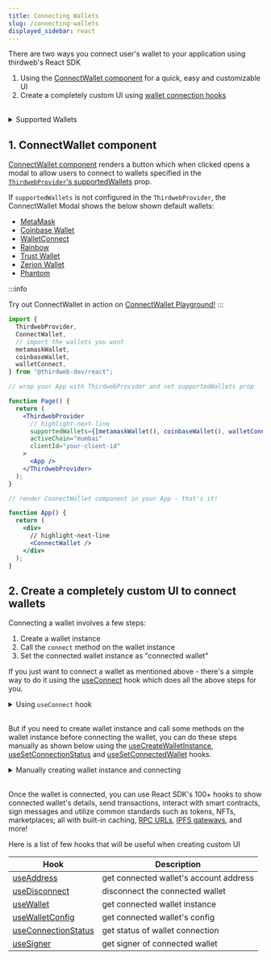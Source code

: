 ```yaml
---
title: Connecting Wallets
slug: /connecting-wallets
displayed_sidebar: react
---
```


There are two ways you connect user's wallet to your application using thirdweb's React SDK

1. Using the [ConnectWallet component](#connect-wallet) for a quick, easy and customizable UI
2. Create a completely custom UI using [wallet connection hooks](#custom-ui)

<br />

<details>
  <summary> Supported Wallets  </summary>

<div>

| Wallet Name       | Wallet Configurator                             |
| ----------------- | ----------------------------------------------- |
| MetaMask          | [`metamaskWallet`](/react/react.metamaskWallet) |
| Coinbase Wallet   | [`coinbaseWallet`](/react/react.coinbasewallet) |
| Wallet Connect v2 | [`walletConnect`](/react/react.walletconnect)   |
| Safe Wallet       | [`safeWallet`](/react/react.safewallet)         |
| Paper Wallet      | [`paperWallet`](/react/react.paperwallet)       |
| Embedded Wallet   | [`embeddedWallet`](/react/react.embeddedwallet) |
| Local Wallet      | [`localWallet`](/react/react.localwallet)       |
| Smart Wallet      | [`smartWallet`](/react/react.smartwallet)       |
| Magic Link        | [`magicLink`](/react/react.magiclink)           |
| Rainbow Wallet    | [`rainbowWallet`](/react/react.rainbowWallet)   |
| Zerion Wallet     | [`zerionWallet`](/react/react.zerion)           |
| Blocto Wallet     | [`bloctoWallet`](/react/react.blocto)           |
| Frame Wallet      | [`frameWallet`](/react/react.frame)             |
| Phantom           | [`phantomWallet`](/react/react.phantom)         |

<br />

:::info

Don't see the wallet you are looking for?

You can easily integrate _any_ wallet provider by [Building your own wallet !](/wallet/build-a-wallet)

:::

</div>
</details>

<h2 id="connect-wallet"> 1. ConnectWallet component </h2>

[ConnectWallet component](/react/react.connectwallet) renders a button which when clicked opens a modal to allow users to connect to wallets specified in the [`ThirdwebProvider`'s supportedWallets](/react/react.thirdwebprovider#supportedWallets) prop.

If `supportedWallets` is not configured in the `ThirdwebProvider`, the ConnectWallet Modal shows the below shown default wallets:

- [MetaMask](/react/react.metamaskwallet)
- [Coinbase Wallet](/react/react.coinbasewallet)
- [WalletConnect](/react/react.walletconnect)
- [Rainbow](/react/react.rainbowWallet)
- [Trust Wallet](/react/react.trustWallet)
- [Zerion Wallet](/react/react.zerion)
- [Phantom](/react/react.phantom)

:::info

Try out ConnectWallet in action on [ConnectWallet Playground!](https://thirdweb.com/dashboard/wallets/connect)
:::

```jsx
import {
  ThirdwebProvider,
  ConnectWallet,
  // import the wallets you want
  metamaskWallet,
  coinbaseWallet,
  walletConnect,
} from "@thirdweb-dev/react";

// wrap your App with ThirdwebProvider and set supportedWallets prop

function Page() {
  return (
    <ThirdwebProvider
      // highlight-next-line
      supportedWallets={[metamaskWallet(), coinbaseWallet(), walletConnect()]}
      activeChain="mumbai"
      clientId="your-client-id"
    >
      <App />
    </ThirdwebProvider>
  );
}

// render ConnectWallet component in your App - that's it!

function App() {
  return (
    <div>
      // highlight-next-line
      <ConnectWallet />
    </div>
  );
}
```

<h2 id="custom-ui"> 2. Create a completely custom UI to connect wallets </h2>

Connecting a wallet involves a few steps:

1. Create a wallet instance
2. Call the `connect` method on the wallet instance
3. Set the connected wallet instance as "connected wallet"

If you just want to connect a wallet as mentioned above - there's a simple way to do it using the [useConnect](/react/react.useconnect) hook which does all the above steps for you.

<details>
  <summary> Using <code>useConnect</code> hook  </summary>
  <div>

```tsx
import {
  useConnect,
  // import the wallet you want to connect
  metamaskWallet,
} from "@thirdweb-dev/react";

const walletConfig = metamaskWallet();

function Example() {
  const connect = useConnect();

  async function handleConnect() {
    try {
      const wallet = await connect(
        walletConfig, // pass the wallet config object
        connectOptions, // pass options required by the wallet (if any)
      );

      console.log("connected to", wallet);
    } catch (e) {
      console.error("failed to connect", e);
    }
  }

  return <button onClick={handleConnect}> connect wallet </button>;
}
```

</div>
</details>

<br />

But if you need to create wallet instance and call some methods on the wallet instance before connecting the wallet,
you can do these steps manually as shown below using the [useCreateWalletInstance](/react/react.usecreatewalletinstance), [useSetConnectionStatus](/react/react.usesetconnectionstatus) and [useSetConnectedWallet](/react/react.usesetconnectedwallet) hooks.

<details>
  <summary> Manually creating wallet instance and connecting  </summary>
  <div>

There are 3 steps to connect your wallet manually:

- create an instance of your wallet using [useCreateWalletInstance](/react/react.usecreatewalletinstance)
- connect your wallet using the `connect` method of the wallet
- once the wallet is connected, set the wallet instance as connected using [useSetConnectedWallet](/react/react.usesetconnectedwallet)

Make sure to update the `connectionStatus` using [useSetConnectionStatus](/react/react.usesetconnectionstatus) to `"connecting"` before connecting your wallet and `"disconnected"` if the connection fails.

### Example

We will use [localWallet](/react/react.localwallet) as an example because it can not be connected using the `useConnect` hook because it requires additional steps after creating the wallet instance - like generating a random wallet or importing a wallet. We will generate a random wallet in this example.

```tsx
import {
  useCreateWalletInstance,
  useSetConnectionStatus,
  useSetConnectedWallet,
  // import the wallet you want to connect
  localWallet,
} from "@thirdweb-dev/react";

const walletConfig = localWallet();

function Example() {
  const createWalletInstance = useCreateWalletInstance();
  const setConnectionStatus = useSetConnectionStatus();
  const setConnectedWallet = useSetConnectedWallet();

  const handleConnect = async () => {
    // 1. create wallet instance
    const wallet = createWalletInstance(walletConfig);

    // perform additional steps that needs to be done before connecting the wallet
    // here, we will generate a random wallet
    await wallet.generate();

    try {
      setConnectionStatus("connecting");

      // 2. Call `connect` method on wallet instance
      await wallet.connect(
        connectOptions, // pass options required by the wallet (if any)
      );

      // 3. Set wallet instance as the connected wallet
      setConnectedWallet(wallet);
    } catch (e) {
      setConnectionStatus("disconnected");
      console.error("failed to connect", e);
      // show error UI or close modal using props.close()
    }
  };

  return <button onClick={handleConnect}> connect wallet </button>;
}
```

</div>
</details>

<br />

Once the wallet is connected, you can use React SDK's 100+ hooks to show connected wallet's details, send transactions, interact with smart contracts, sign messages and utilize common standards such as tokens, NFTs, marketplaces; all with built-in caching, [RPC URLs](/glossary/rpc), [IPFS gateways](/glossary/ipfs), and more!

Here is a list of few hooks that will be useful when creating custom UI

| Hook                                                    | Description                            |
| ------------------------------------------------------- | -------------------------------------- |
| [useAddress](/react/react.useaddress)                   | get connected wallet's account address |
| [useDisconnect](/react/react.usedisconnect)             | disconnect the connected wallet        |
| [useWallet](/react/react.usewallet)                     | get connected wallet instance          |
| [useWalletConfig](/react/react.usewalletconfig)         | get connected wallet's config          |
| [useConnectionStatus](/react/react.useconnectionstatus) | get status of wallet connection        |
| [useSigner](/react/react.usesigner)                     | get signer of connected wallet         |
